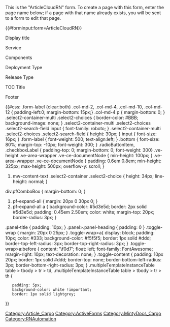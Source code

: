 <noinclude>
This is the "ArticleCloudRN" form.
To create a page with this form, enter the page name below;
if a page with that name already exists, you will be sent to a form to edit that page.


{{#forminput:form=ArticleCloudRN}}

</noinclude><includeonly>
<div id="wikiPreview" style="display: none; padding-bottom: 25px; margin-bottom: 25px; border-bottom: 1px solid #AAAAAA;"></div>
{{{info|edit title=Editing {{#explode:{{FULLPAGENAME}}|/|3}} }}}
{{{for template|ArticleCloudRN}}}
{{{field|PageType|hidden}}}

<div class="col-md-2 form-label">Display title {{FormTip|
Set up the H1 for your page. It should have some meat to establish context. The display name is also used in search results and links.|&nbsp;Help|width=600|mandatory}}</div>
<div class="col-md-10">{{{field|DisplayName}}}</div>

<div class="col-md-2 form-label">Service</div>

<div class="col-md-10">{{{field|ServiceId|input type=tokens|cargo table=Service|cargo field=Id|mapping template=ServiceMap}}}</div>

<div class="col-md-2 form-label">Components</div>

<div class="col-md-10">{{{field|ComponentId|input type=tokens|cargo table=Component|cargo field=Id|mapping template=ComponentMap}}}</div>

<div class="col-md-2 form-label">Deployment Type</div>

<div class="col-md-10">{{{field|DeploymentTypeId|input type=tokens|cargo table=DeploymentType|cargo field=Id|mapping template=DeploymentTypeMap}}}</div>
<div class="col-md-2 form-label">Release Type</div>

<div class="col-md-10">{{{field|ReleaseType|input type=tokens|cargo table=ReleaseType|cargo field=Id|mapping template=ReleaseTypeMap}}}</div>


<div class="col-md-2 form-label">TOC Title {{FormTip|(Optional) Choose a shorter name for the left-hand navigation tree/TOC. Be careful to keep your Display and TOC page names logically consistent.|&nbsp;Help|width=600}}</div>



<div class="col-md-10">{{{field|TocName}}}</div>


<div class="col-md-10">{{{field|Context|hidden}}}</div>

<div class="col-md-2 form-label">Footer {{FormTip|Add a closing paragraph to appear beneath the list of RN sections}}</div>

<div class="col-md-10">{{{field|Footer|input type=textarea|editor=visualeditor}}}</div>
<div style="clear:both;"></div>


</div>


{{{end template}}}



{{{standard input|summary}}}

{{#css:
.form-label {clear:both}
.col-md-2, .col-md-4, .col-md-10, .col-md-12 { padding-left:0; margin-bottom: 15px;}
.col-md-4 p { margin-bottom: 0; }
.select2-container-multi .select2-choices { border-color: #BBB; background-image: none; }
.select2-container-multi .select2-choices .select2-search-field input { font-family: roboto; }
.select2-container-multi .select2-choices .select2-search-field { height: 30px; }
input { font-size: 16px; }
.form-label { font-weight: 500; text-align:left; }
.bottom { font-size: 80%; margin-top: -10px; font-weight: 300; }
.radioButtonItem, .checkboxLabel { padding-top: 0; margin-bottom: 0; font-weight: 300}
.ve-height .ve-area-wrapper .ve-ce-documentNode { min-height: 100px; }
.ve-area-wrapper .ve-ce-documentNode { padding: 0.6em 0.8em; min-height: 325px; max-height: 500px; overflow-y: scroll; }
#mw-content-text .select2-container .select2-choice { height: 34px; line-height: normal; }
div.pfComboBox { margin-bottom: 0; }
#pf-expand-all { margin: 20px 0 30px 0; }
#pf-expand-all a { background-color: #5d3e5d; border: 2px solid #5d3e5d; padding: 0.45em 2.50em; color: white; margin-top: 20px; border-radius: 3px; }
.panel-title { padding: 10px; }
.panel>.panel-heading { padding: 0 }
.toggle-wrap { margin: 20px 0 25px; }
.toggle-wrap>a{ display: block; padding: 10px; color: #333; background-color: #f5f5f5; border: 1px solid #ddd; border-top-left-radius: 3px; border-top-right-radius: 3px; }
.toggle-wrap>a:before { content: '\f0d7'; float: left; font-family: FontAwesome; margin-right: 10px; text-decoration: none; }
.toggle-content { padding: 10px 20px; border: 1px solid #ddd; border-top: none; border-bottom-left-radius: 3px; border-bottom-right-radius: 3px; }
.multipleTemplateInstanceTable table > tbody > tr > td, .multipleTemplateInstanceTable table > tbody > tr > th {
    padding: 5px;
    background-color: white !important;
    border: 1px solid lightgrey;
}}

{{{standard input|minor edit}}} {{{standard input|watch}}}

{{{standard input|save and continue}}}{{{standard input|save}}} {{{standard input|preview}}} {{{standard input|changes}}} {{{standard input|cancel}}}
</includeonly><noinclude>[[Category:Article_Cargo]][[Category:ActiveForms]][[Category:MintyDocs_Cargo]][[Category:RNAutomation]]</noinclude>